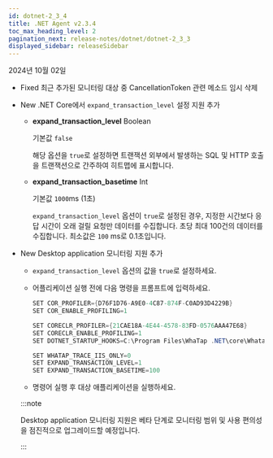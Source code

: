 ```yaml
---
id: dotnet-2_3_4
title: .NET Agent v2.3.4
toc_max_heading_level: 2
pagination_next: release-notes/dotnet/dotnet-2_3_3
displayed_sidebar: releaseSidebar
---
```


2024년 10월 02일

- <Status priority='0'>Fixed</Status> 최근 추가된 모니터링 대상 중 CancellationToken 관련 메소드 임시 삭제

- <Status priority='1'>New</Status> .NET Core에서 `expand_transaction_level` 설정 지원 추가

  - **expand_transaction_level** <span class='type'>Boolean</span>
    
    기본값 `false`
    
    해당 옵션을 `true`로 설정하면 트랜잭션 외부에서 발생하는 SQL 및 HTTP 호출을 트랜잭션으로 간주하여 히트맵에 표시합니다.
    
  - **expand_transaction_basetime** <span class='type'>Int</span>
    
    기본값 `1000`ms (1초)
    
    `expand_transaction_level` 옵션이 `true`로 설정된 경우, 지정한 시간보다 응답 시간이 오래 걸릴 요청만 데이터를 수집합니다. 초당 최대 100건의 데이터를 수집합니다. 최소값은 `100` ms로 0.1초입니다.

- <Status priority='1'>New</Status> Desktop application 모니터링 지원 추가

  - `expand_transaction_level` 옵션의 값을 `true`로 설정하세요.

  - 어플리케이션 실행 전에 다음 명령을 프롬프트에 입력하세요.
    
    ```csharp
    SET COR_PROFILER={D76F1D76-A9E0-4C87-874F-C0AD93D4229B}
    SET COR_ENABLE_PROFILING=1

    SET CORECLR_PROFILER={21CAE18A-4E44-4578-83FD-0576AAA47E68}
    SET CORECLR_ENABLE_PROFILING=1
    SET DOTNET_STARTUP_HOOKS=C:\Program Files\WhaTap .NET\core\Whatap.Startup.NetCore.dll

    SET WHATAP_TRACE_IIS_ONLY=0
    SET EXPAND_TRANSACTION_LEVEL=1
    SET EXPAND_TRANSACTION_BASETIME=100
    ```
    
  - 명령어 실행 후 대상 애플리케이션을 실행하세요. 

  :::note 

   Desktop application 모니터링 지원은 베타 단계로 모니터링 범위 및 사용 편의성을 점진적으로 업그레이드할 예정입니다.

  :::


<DownloadAgent />